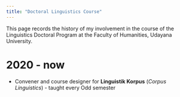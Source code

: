 ```yaml
---
title: "Doctoral Linguistics Course"
---
```


This page records the history of my involvement in the course of the Linguistics Doctoral Program at the Faculty of Humanities, Udayana University.


# 2020 - now

-   Convener and course designer for **Linguistik Korpus** (*Corpus Linguistics*) - taught every Odd semester


